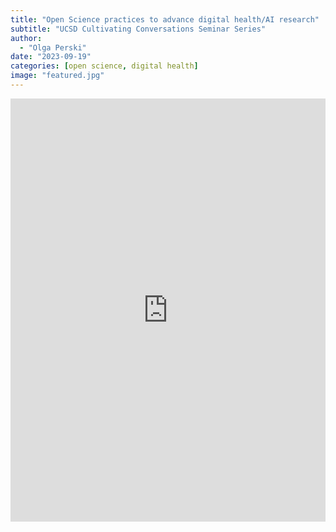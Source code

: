 ```yaml
---
title: "Open Science practices to advance digital health/AI research"
subtitle: "UCSD Cultivating Conversations Seminar Series"
author:
  - "Olga Perski"
date: "2023-09-19"
categories: [open science, digital health]
image: "featured.jpg"
---
```


```{=html}
<iframe src="https://mfr.osf.io/render?url=https://osf.io/download/m67wp/?direct%26mode=render"
    width="100%"
    scrolling="yes"
    height="677px"
    marginheight="0"
    frameborder="0"
    allowfullscreen
    webkitallowfullscreen
    title="Open Science practices to advance digital health/AI research"></iframe>
```
